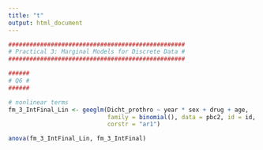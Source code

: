 ```yaml
---
title: "t"
output: html_document
---
```


```r
##################################################
# Practical 3: Marginal Models for Discrete Data #
##################################################

######
# Q6 #
######

# nonlinear terms
fm_3_IntFinal_Lin <- geeglm(Dicht_prothro ~ year * sex + drug + age, 
                            family = binomial(), data = pbc2, id = id, 
                            corstr = "ar1")

anova(fm_3_IntFinal_Lin, fm_3_IntFinal)
```

